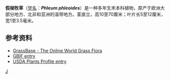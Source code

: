 {{Speciesbox 
| taxon = Phleum phleoides
| authority = (L.) H. Karst. 
| image = Phleum phleoides - Berlin Botanical Garden - IMG 8578.JPG
| image_caption = 假梯牧草（''Phleum phleoides''）
}}
'''假梯牧草'''（[[学名|学名]]：'''''Phleum phleoides'''''）是一种多年生禾本科植物，原产于欧洲大部分地方、北非和亚洲的温带地方。茎直立，高10至70厘米；叶片长5至12厘米，宽1至3.5毫米。

== 参考资料 ==
* [http://www.kew.org/data/grasses-db/www/imp07981.htm GrassBase - The Online World Grass Flora] {{Wayback|url=http://www.kew.org/data/grasses-db/www/imp07981.htm |date=20200918110130 }}
* [http://data.gbif.org/species/15769495/ GBIF entry]{{Wayback|url=http://data.gbif.org/species/15769495/ |date=20160303214501 }}
* [http://plants.usda.gov/java/profile?symbol=PHPH6 USDA Plants Profile entry] {{Wayback|url=http://plants.usda.gov/java/profile?symbol=PHPH6 |date=20130511182652 }}

{{Taxonbar}}
{{Commonscat|Phleum phleoides|假梯牧草}}

[[Category:梯牧草屬|J]]